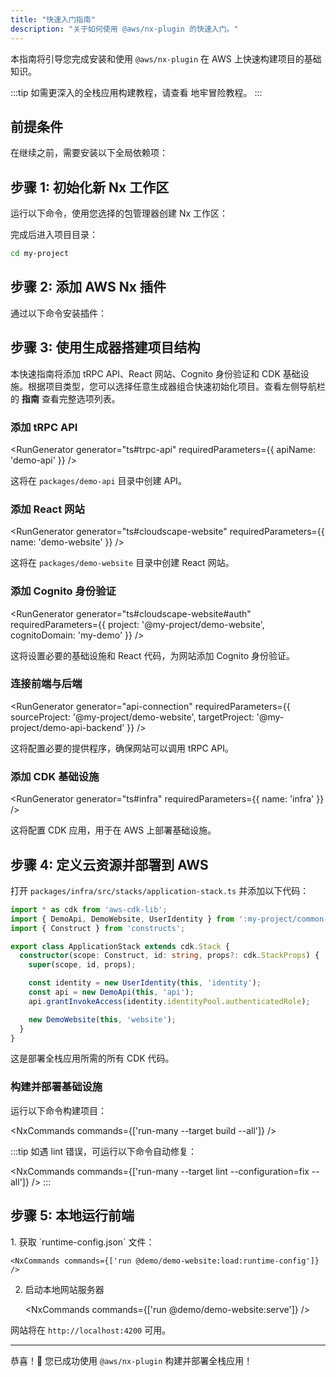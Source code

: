 ```yaml
---
title: "快速入门指南"
description: "关于如何使用 @aws/nx-plugin 的快速入门。"
---
```





本指南将引导您完成安装和使用 `@aws/nx-plugin` 在 AWS 上快速构建项目的基础知识。

:::tip
如需更深入的全栈应用构建教程，请查看 <Link path="get_started/tutorials/dungeon-game/overview">地牢冒险教程</Link>。
:::

## 前提条件

在继续之前，需要安装以下全局依赖项：

<Snippet name="prerequisites" />

## 步骤 1: 初始化新 Nx 工作区

运行以下命令，使用您选择的包管理器创建 Nx 工作区：

<CreateNxWorkspaceCommand workspace="my-project" />

完成后进入项目目录：

```sh
cd my-project
```

## 步骤 2: 添加 AWS Nx 插件

通过以下命令安装插件：

<InstallCommand dev pkg="@aws/nx-plugin" />

## 步骤 3: 使用生成器搭建项目结构

本快速指南将添加 tRPC API、React 网站、Cognito 身份验证和 CDK 基础设施。根据项目类型，您可以选择任意生成器组合快速初始化项目。查看左侧导航栏的 **指南** 查看完整选项列表。

### 添加 tRPC API

<RunGenerator generator="ts#trpc-api" requiredParameters={{ apiName: 'demo-api' }} />

这将在 `packages/demo-api` 目录中创建 API。

### 添加 React 网站

<RunGenerator generator="ts#cloudscape-website" requiredParameters={{ name: 'demo-website' }} />

这将在 `packages/demo-website` 目录中创建 React 网站。

### 添加 Cognito 身份验证

<RunGenerator generator="ts#cloudscape-website#auth" requiredParameters={{ project: '@my-project/demo-website', cognitoDomain: 'my-demo' }} />

这将设置必要的基础设施和 React 代码，为网站添加 Cognito 身份验证。

### 连接前端与后端

<RunGenerator generator="api-connection" requiredParameters={{ sourceProject: '@my-project/demo-website', targetProject: '@my-project/demo-api-backend' }} />

这将配置必要的提供程序，确保网站可以调用 tRPC API。

### 添加 CDK 基础设施

<RunGenerator generator="ts#infra" requiredParameters={{ name: 'infra' }} />

这将配置 CDK 应用，用于在 AWS 上部署基础设施。

## 步骤 4: 定义云资源并部署到 AWS

打开 `packages/infra/src/stacks/application-stack.ts` 并添加以下代码：

```typescript
import * as cdk from 'aws-cdk-lib';
import { DemoApi, DemoWebsite, UserIdentity } from ':my-project/common-constructs';
import { Construct } from 'constructs';

export class ApplicationStack extends cdk.Stack {
  constructor(scope: Construct, id: string, props?: cdk.StackProps) {
    super(scope, id, props);

    const identity = new UserIdentity(this, 'identity');
    const api = new DemoApi(this, 'api');
    api.grantInvokeAccess(identity.identityPool.authenticatedRole);

    new DemoWebsite(this, 'website');
  }
}
```

这是部署全栈应用所需的所有 CDK 代码。

### 构建并部署基础设施

运行以下命令构建项目：

<NxCommands commands={['run-many --target build --all']} />

:::tip
如遇 lint 错误，可运行以下命令自动修复：

<NxCommands commands={['run-many --target lint --configuration=fix --all']} />
:::

## 步骤 5: 本地运行前端

<Steps>
1. 获取 `runtime-config.json` 文件：

    <NxCommands commands={['run @demo/demo-website:load:runtime-config']} />

2. 启动本地网站服务器

    <NxCommands commands={['run @demo/demo-website:serve']} />
</Steps>

网站将在 `http://localhost:4200` 可用。

---

恭喜！🎉 您已成功使用 `@aws/nx-plugin` 构建并部署全栈应用！